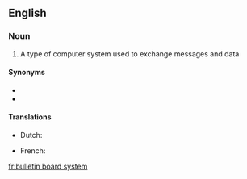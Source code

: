 {{rfc}}
==English==
{{Wikipedia}}

===Noun===
{{en-noun|head={{l|en|bulletin board}} {{l|en|system}}}}

# {{computing}} A type of computer system used to exchange messages and data

====Synonyms====
* {{l|en|BBS}}
* {{l|en|bulletin board service}}

====Translations====
{{trans-top|computer system to exchange messages and data}}
* Dutch: {{t|nl|bulletin board system|n}}
{{trans-mid}}
* French: {{t|fr|système babillard electronique|f}}
{{trans-bottom}}

[[fr:bulletin board system]]